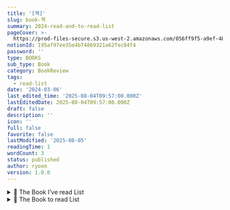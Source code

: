 ```yaml
---
title: '[책]'
slug: book-책
summary: 2024-read-and-to-read-list
pageCover: >-
  https://prod-files-secure.s3.us-west-2.amazonaws.com/056ff9f5-a9ef-486f-8acb-9eef51d06a2d/be867a3e-e1d8-4210-97c1-216d27139285/Read.jpg?X-Amz-Algorithm=AWS4-HMAC-SHA256&X-Amz-Content-Sha256=UNSIGNED-PAYLOAD&X-Amz-Credential=ASIAZI2LB466T67TJ7FB%2F20250805%2Fus-west-2%2Fs3%2Faws4_request&X-Amz-Date=20250805T010926Z&X-Amz-Expires=3600&X-Amz-Security-Token=IQoJb3JpZ2luX2VjEBcaCXVzLXdlc3QtMiJGMEQCIEQmPZVJYmUsIBPImKihZ9fzEGlE5v8b1aXGK%2FZiNrdyAiAI3WBlWkwsnkBOpEw3Awed0eCqXPMHYS9t3LWjhuzX7Cr%2FAwhQEAAaDDYzNzQyMzE4MzgwNSIM%2BsdJia%2BiaPORdN2NKtwDQ9CStiqbL8o0Ua0d%2F2wiVMuuKCJ6ONwigv%2BteuVKqLckdJpx85lowW2eab4Agq%2BAUmrHeOHB%2FZOAHDB6P%2FXivmspbe1ukMzxbdZGiPFBlLgTHk2U6zJxQNfT58b3Ef%2BAG%2BcBtk61CmB3%2F39MC%2FHTtGjXR5%2BrK%2FO2GcLAbV3yHAnMpSA3Qpy4yD2Brzls%2Bw9HwWQ1041HBp0k90vNYq7sPiILzp1UqmoRLiz5OEH9SOJQWLlZOgiUThnrjKyPuULlRSIV8tGYRMGHzV%2F%2BeG%2BAI3i42QRjhIAPNZ3h8vIe2w69izaWp4ZOOoKtV%2BGxGkozR3SZZ7U77Y%2FLIUidhNgySoj5c5I6QUZ3TL3HUOQ5zUOOn8VgSw7RJmqADLhMKqe7mSZ6BE0zNEI5mgErCvtd9YaTdAzPSOMurzuv1Bkyf0QWfeDLO374DRDo4v%2F7zBInjcuP5cG3MikD5BBlDx%2FixfoW4LfTo%2FmpHbNX%2BaVS%2BwVMqh8prbUYOukYW51laPl8fSY3kjT4V48A1F7VWoi1F9z7XxAo5GsZqFqaPZtIisa2LQAnE2TaHr3iT%2F7pdZCTPKY6K8ggSGXccbch%2BxreWY2%2BUjZ1p4XIPvJwSuieXihASW5m5fKK2UEnbfgw6vzExAY6pgHlb4cs28PSUkpkagzGQPd2oRVOAv5vqQdoGkZPss2EWuqGbwTvdW262Gg%2BWld%2BFeB0Px2XFy3hFKlzAFStxhM2o9y5AlR1Xe9gBb%2Fpud4YaT2QeyZUbj8BKVGUIUMsHjO7QtkBsMN4oL1SeXRn3epIY3yehzS%2FA%2BI3xzRQbBYGclYHLa1dgxURqkPrzK3xP6CLfGQAzbS9RPz012CE6YdScmozvtuL&X-Amz-Signature=2c0f3aabbbb4054de653881df3ff8a7ddfba675dead038f6868bb7e2439aee96&X-Amz-SignedHeaders=host&x-amz-checksum-mode=ENABLED&x-id=GetObject
notionId: 195af97ee35e4b74869321a62fec84f4
password: ''
type: BOOKS
sub_type: Book
category: BookReview
tags:
  - read-list
date: '2024-03-06'
last_edited_time: '2025-08-04T09:57:00.000Z'
lastEditedDate: 2025-08-04T09:57:00.000Z
draft: false
description: ''
icon: ''
full: false
favorite: false
lastModified: '2025-08-05'
readingTime: 1
wordCount: 3
status: published
author: ryoon
version: 1.0.0
---
```

<details>
<summary>📝 The Book I’ve read List</summary>
<details>
<summary>일반서적</summary>
- [우리는 다시 연결되어야 한다](https://product.kyobobook.co.kr/detail/S000000696021)
- [아스퍼걸](https://product.kyobobook.co.kr/detail/S000001899478)
- [쓰는 습관: 글쓰기가 어려운 너에게](https://m.yes24.com/Goods/Detail/111722145)

</details>


</details>

<details>
<summary>📝 The Book to read List</summary>
- [읽는 인간 리터러시를 경험하라](https://product.kyobobook.co.kr/detail/S000001835732)
- [가짜 노동 - 스스로 만드는 번아웃의 세계](https://product.kyobobook.co.kr/detail/S000061583967)
- [빅데이터 시대, 성과를 이끌어 내는 데이터 문해력](https://product.kyobobook.co.kr/detail/S000001019698)
- [비주얼 씽킹 -일 잘하는 사람들이 쓰는 간단한 표현의 기술](https://product.kyobobook.co.kr/detail/S000001533712)
- [**제로에서 시작하는 자본론**](https://www.aladin.co.kr/m/mproduct.aspx?ItemId=335630035)
- [**영장류, 사이보그 그리고 여자**](https://www.aladin.co.kr/m/mproduct.aspx?ItemId=323370781)
- [도나 해러웨이](https://www.aladin.co.kr/m/mproduct.aspx?ItemId=323370781)
- [**샐러리맨, 아인슈타인 되기 프로젝트**](https://www.yes24.com/Product/Goods/116768125)
- [**그런 깨달음은 없다**](https://www.yes24.com/Product/goods/33139186)

</details>

